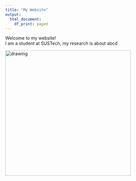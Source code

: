```yaml
---
title: "My Website"
output:
  html_document:
    df_print: paged
---
```


Welcome to my website!  
I am a student at SUSTech, my research is about abcd

<img src="figs/figure1.jpeg" alt="drawing" width="400"/>
